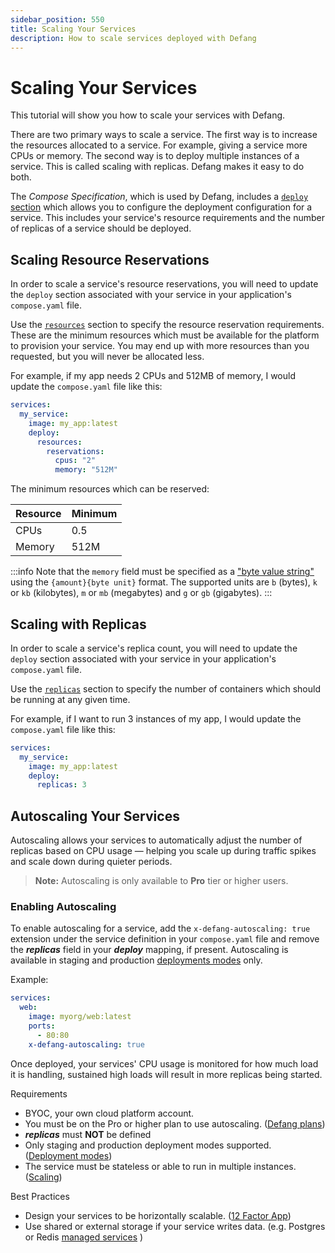 ```yaml
---
sidebar_position: 550
title: Scaling Your Services
description: How to scale services deployed with Defang
---
```


# Scaling Your Services

This tutorial will show you how to scale your services with Defang.

There are two primary ways to scale a service. The first way is to increase the resources allocated to a service. For example, giving a service more CPUs or memory. The second way is to deploy multiple instances of a service. This is called scaling with replicas. Defang makes it easy to do both.

The _Compose Specification_, which is used by Defang, includes a [`deploy` section](https://github.com/compose-spec/compose-spec/blob/main/deploy.md) which allows you to configure the deployment configuration for a service. This includes your service's resource requirements and the number of replicas of a service should be deployed.

## Scaling Resource Reservations

In order to scale a service's resource reservations, you will need to update the `deploy` section associated with your service in your application's `compose.yaml` file.

Use the [`resources`](https://github.com/compose-spec/compose-spec/blob/main/deploy.md#resources) section to specify the resource reservation requirements. These are the minimum resources which must be available for the platform to provision your service. You may end up with more resources than you requested, but you will never be allocated less.

For example, if my app needs 2 CPUs and 512MB of memory, I would update the `compose.yaml` file like this:

```yaml
services:
  my_service:
    image: my_app:latest
    deploy:
      resources:
        reservations:
          cpus: "2"
          memory: "512M"
```

The minimum resources which can be reserved:

| Resource | Minimum |
| -------- | ------- |
| CPUs     | 0.5     |
| Memory   | 512M    |

:::info
Note that the `memory` field must be specified as a ["byte value string"](https://github.com/compose-spec/compose-spec/blob/main/11-extension.md#specifying-byte-values) using the `{amount}{byte unit}` format. The supported units are `b` (bytes), `k` or `kb` (kilobytes), `m` or `mb` (megabytes) and `g` or `gb` (gigabytes).
:::

## Scaling with Replicas

In order to scale a service's replica count, you will need to update the `deploy` section associated with your service in your application's `compose.yaml` file.

Use the [`replicas`](https://github.com/compose-spec/compose-spec/blob/main/deploy.md#replicas) section to specify the number of containers which should be running at any given time.

For example, if I want to run 3 instances of my app, I would update the `compose.yaml` file like this:

```yaml
services:
  my_service:
    image: my_app:latest
    deploy:
      replicas: 3
```

## Autoscaling Your Services

Autoscaling allows your services to automatically adjust the number of replicas based on CPU usage — helping you scale up during traffic spikes and scale down during quieter periods.

> **Note:** Autoscaling is only available to **Pro** tier or higher users.

### Enabling Autoscaling

To enable autoscaling for a service, add the `x-defang-autoscaling: true` extension under the service definition in your `compose.yaml` file and remove the _**replicas**_ field in your
_**deploy**_ mapping, if present. Autoscaling is available in staging and production [deployments modes](/docs/concepts/deployments#deployment_modes) only.

Example:

```yaml
services:
  web:
    image: myorg/web:latest
    ports:
      - 80:80
    x-defang-autoscaling: true
```

Once deployed, your services' CPU usage is monitored for how much load it is handling, sustained high loads will result in more replicas being started.

Requirements

- BYOC, your own cloud platform account.
- You must be on the Pro or higher plan to use autoscaling. ([Defang plans](https://defang.io/#pricing))
- _**replicas**_ must **NOT** be defined
- Only staging and production deployment modes supported. ([Deployment modes](/docs/concepts/deployment-modes))
- The service must be stateless or able to run in multiple instances. ([Scaling](/docs/concepts/scaling))

Best Practices

- Design your services to be horizontally scalable. ([12 Factor App](https://12factor.net/processes))
- Use shared or external storage if your service writes data. (e.g. Postgres or Redis [managed services](/docs/concepts/managed-storage) )
